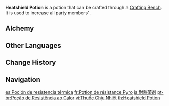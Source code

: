 {{Food Infobox
|id              = 111006
|image           = Item Heatshield Potion.png
|type            = Potions
|rarity          = 3
|effectType      = Pyro RES Up
|effect          = Increases all party members' {{Color|Pyro RES}} by 25% for 300s.
|description     = A miraculous potion that boosts Pyro RES and makes one able to withstand high heat. It works not by cooling the body, but by helping the body acclimate to high temperatures.
|source1         = [[Alchemy]]
|eff_att1        = Elemental RES
|eff_att2        = Pyro RES
}}
'''Heatshield Potion''' is a potion that can be crafted through a [[Crafting Bench]]. It is used to increase all party members' {{Color|Pyro RES}}.

==Alchemy==
{{Recipe
|type = Crafting
|Butterfly Wings = 1
|Flaming Flower Stamen = 1
|Mora = 100
|sort = Butterfly Wings,Flaming Flower Stamen,Mora
}}

==Other Languages==
{{Other Languages
|en      = Heatshield Potion
|zhs     = 耐热药剂
|zhs_rm  = Nàirè Yàojì
|zht     = 耐熱藥劑
|zht_rm  = Nàirè Yàojì
|zh_tl   = Heat Resistance Potion
|ja      = 耐熱薬剤
|ja_rm   = Tainetsu Yakuzai
|ja_tl   = Heat Resistance Potion
|ko      = 내열 포션
|ko_rm   = Naeyeol Posyeon
|ko_tl   = Heatshield Potion
|es      = Poción de resistencia térmica
|es_tl   = Heat Resistance Potion
|fr      = Potion de résistance Pyro
|fr_tl   = Pyro Resistance Potion
|ru      = Зелье теплового щита
|ru_tl   = 
|th      = Heatshield Potion
|vi      = Thuốc Chịu Nhiệt
|vi_tl   = 
|de      = Hitzebeständigkeitstrank
|de_tl   = Heat Resistance Potion
|id      = Heatshield Potion
|pt      = Poção de Resistência ao Calor
|pt_tl   = Heat Resistance Potion
}}

==Change History==
{{Change History|1.0}}

==Navigation==
{{Food Navbox|type=Potions}}

[[es:Poción de resistencia térmica]]
[[fr:Potion de résistance Pyro]]
[[ja:耐熱薬剤]]
[[pt-br:Poção de Resistência ao Calor]]
[[vi:Thuốc Chịu Nhiệt]]
[[th:Heatshield Potion]]